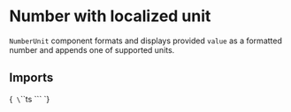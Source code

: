 
<Meta title="Typography/Number/Decimal" of={NumberUnitStories} />

# Number with localized unit

`NumberUnit` component formats and displays provided `value` as a formatted number and appends one of supported units.

## Imports

<Markdown>{`
\`\`\`ts
\`\`\`
`}</Markdown>

<Primary />

<ArgTypes of={NumberUnit}/>

